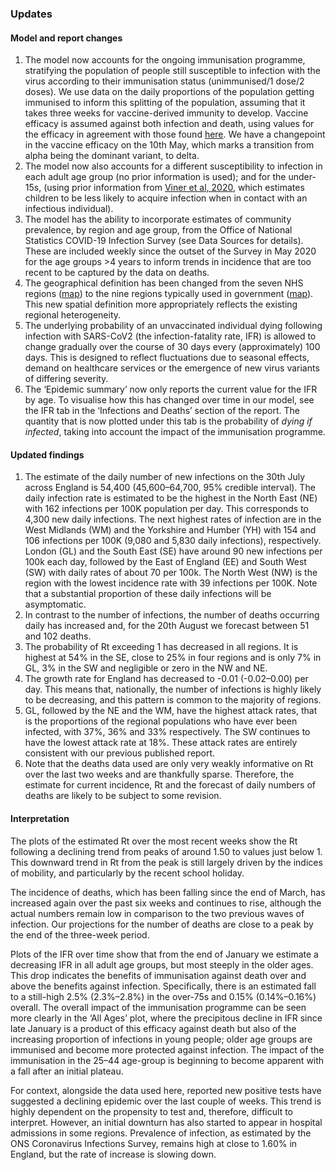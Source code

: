 ### Updates

#### Model and report changes

1. The model now accounts for the ongoing immunisation programme, stratifying the population of people still susceptible to infection with the virus according to their immunisation status (unimmunised/1 dose/2 doses). We use data on the daily proportions of the population getting immunised to inform this splitting of the population, assuming that it takes three weeks for vaccine-derived immunity to develop. Vaccine efficacy is assumed against both infection and death, using values for the efficacy in agreement with those found [here](https://assets.publishing.service.gov.uk/government/uploads/system/uploads/attachment_data/file/995101/Vaccine_surveillance_report_-_week_24_v2.pdf). We have a changepoint in the vaccine efficacy on the 10th May, which marks a transition from alpha being the dominant variant, to delta.
1. The model now also accounts for a different susceptibility to infection in each adult age group (no prior information is used); and for the under-15s, (using prior information from [Viner et al, 2020](https://jamanetwork.com/journals/jamapediatrics/fullarticle/2771181), which estimates children to be less likely to acquire infection when in contact with an infectious individual).
1. The model has the ability to incorporate estimates of community prevalence, by region and age group, from the Office of National Statistics COVID-19 Infection Survey (see Data Sources for details). These are included weekly since the outset of the Survey in May 2020 for the age groups >4 years to inform trends in incidence that are too recent to be captured by the data on deaths.
1. The geographical definition has been changed from the seven NHS regions ([map](https://www.arcgis.com/sharing/rest/content/items/e4dd34a2d07b43088e17ed73e1bd3357/data)) to the nine regions typically used in government ([map](https://www.arcgis.com/sharing/rest/content/items/738566d958834b70a809dc72a154eaf9/data)). This new spatial definition more appropriately reflects the existing regional heterogeneity.
1. The underlying probability of an unvaccinated individual dying following infection with SARS-CoV2 (the infection-fatality rate, IFR) is allowed to change gradually over the course of 30 days every (approximately) 100 days. This is designed to reflect fluctuations due to seasonal effects, demand on healthcare services or the emergence of new virus variants of differing severity.
1. The ‘Epidemic summary’ now only reports the current value for the IFR by age. To visualise how this has changed over time in our model, see the IFR tab in the ‘Infections and Deaths’ section of the report. The quantity that is now plotted under this tab is the probability of _dying if infected_, taking into account the impact of the immunisation programme.


#### Updated findings

1. The estimate of the daily number of new infections on the 30th July across England is 54,400 (45,600--64,700, 95% credible interval). The daily infection rate is estimated to be the highest in the North East (NE) with 162 infections per 100K population per day. This corresponds to 4,300 new daily infections. The next highest rates of infection are in the West Midlands (WM) and the Yorkshire and Humber (YH) with 154 and 106 infections per 100K (9,080 and 5,830 daily infections), respectively. London (GL) and the South East (SE) have around 90 new infections per 100k each day, followed by the East of England (EE) and South West (SW) with daily rates of about 70 per 100k. The North West (NW) is the region with the lowest incidence rate with 39 infections per 100K. Note that a substantial proportion of these daily infections will be asymptomatic.
1. In contrast to the number of infections, the number of deaths occurring daily has increased and, for the 20th August we forecast between 51 and 102 deaths.
1. The probability of Rt exceeding 1 has decreased in all regions. It is highest at 54% in the SE, close to 25% in four regions and is only 7% in GL, 3% in the SW and negligible or zero in the NW and NE.
1. The growth rate for England has decreased to -0.01 (-0.02--0.00) per day. This means that, nationally, the number of infections is highly likely to be decreasing, and this pattern is common to the majority of regions.
1. GL, followed by the NE and the WM, have the highest attack rates, that is the proportions of the regional populations who have ever been infected, with 37%, 36% and 33% respectively. The SW continues to have the lowest attack rate at 18%. These attack rates are entirely consistent with our previous published report. 
1. Note that the deaths data used are only very weakly informative on Rt over the last two weeks and are thankfully sparse. Therefore, the estimate for current incidence, Rt and the forecast of daily numbers of deaths are likely to be subject to some revision.

#### Interpretation

The plots of the estimated Rt over the most recent weeks show the Rt following a declining trend from peaks of around 1.50 to values just below 1. This downward trend in Rt from the peak is still largely driven by the indices of mobility, and particularly by the recent school holiday.

The incidence of deaths, which has been falling since the end of March, has increased again over the past six weeks and continues to rise, although the actual numbers remain low in comparison to the two previous waves of infection. Our projections for the number of deaths are close to a peak by the end of the three-week period.

Plots of the IFR over time show that from the end of January we estimate a decreasing IFR in all adult age groups, but most steeply in the older ages. This drop indicates the benefits of immunisation against death over and above the benefits against infection. Specifically, there is an estimated fall to a still-high 2.5% (2.3%--2.8%) in the over-75s and 0.15% (0.14%--0.16%) overall. The overall impact of the immunisation programme can be seen more clearly in the ‘All Ages’ plot, where the precipitous decline in IFR since late January is a product of this efficacy against death but also of the increasing proportion of infections in young people; older age groups are immunised and become more protected against infection. The impact of the immunisation in the 25--44 age-group is beginning to become apparent with a fall after an initial plateau.

For context, alongside the data used here, reported new positive tests have suggested a declining epidemic over the last couple of weeks. This trend is highly dependent on the propensity to test and, therefore, difficult to interpret. However, an initial downturn has also started to appear in hospital admissions in some regions. Prevalence of infection, as estimated by the ONS Coronavirus Infections Survey, remains high at close to 1.60% in England, but the rate of increase is slowing down.

